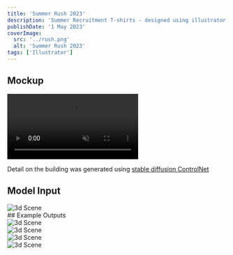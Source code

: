 ```yaml
---
title: 'Summer Rush 2023'
description: 'Summer Recruitment T-shirts - designed using illustrator and stable diffusion controlnet'
publishDate: '1 May 2023'
coverImage:
  src: '../rush.png'
  alt: 'Summer Rush 2023'
tags: ['Illustrator']
---
```


## Mockup

<div class="w-full">
<video class="mx-auto" autoplay loop muted playsinline>
  <source src="https://f004.backblazeb2.com/file/payne-portfolio/rush.mp4" type="video/mp4" />
</video>
</div>

Detail on the building was generated using [stable diffusion ControlNet](https://github.com/lllyasviel/ControlNet)

## Model Input

<div data-lightbox>
<Image src={input} alt="3d Scene" />
</div>
## Example Outputs

<div data-lightbox>
<Image src={out1} alt="3d Scene" />
</div>
<div data-lightbox>
<Image src={out2} alt="3d Scene" />
</div>
<div data-lightbox>
<Image src={out3} alt="3d Scene" />
</div>
<div data-lightbox>
<Image src={out4} alt="3d Scene" />
</div>
